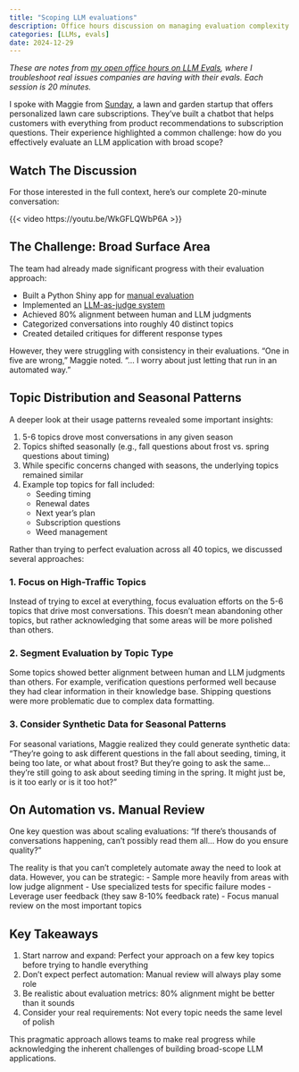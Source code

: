 ```yaml
---
title: "Scoping LLM evaluations"
description: Office hours discussion on managing evaluation complexity through proper scoping
categories: [LLMs, evals]
date: 2024-12-29
---
```


:::{.callout-note}
_These are notes from [my open office hours on LLM Evals](https://x.com/HamelHusain/status/1862567292955156734), where I troubleshoot real issues companies are having with their evals. Each session is 20 minutes._
:::

I spoke with Maggie from [Sunday](https://www.getsunday.com/), a lawn and garden startup that offers personalized lawn care subscriptions. They've built a chatbot that helps customers with everything from product recommendations to subscription questions. Their experience highlighted a common challenge: how do you effectively evaluate an LLM application with broad scope?

## Watch The Discussion

For those interested in the full context, here's our complete 20-minute conversation:

{{< video https://youtu.be/WkGFLQWbP6A >}}

## The Challenge: Broad Surface Area

The team had already made significant progress with their evaluation approach:

- Built a Python Shiny app for [manual evaluation](http://hamel.dev/notes/llm/finetuning/data_cleaning.html)
- Implemented an [LLM-as-judge system](http://hamel.dev/blog/posts/llm-judge/)
- Achieved 80% alignment between human and LLM judgments
- Categorized conversations into roughly 40 distinct topics
- Created detailed critiques for different response types

However, they were struggling with consistency in their evaluations. "One in five are wrong," Maggie noted. "... I worry about just letting that run in an automated way."

## Topic Distribution and Seasonal Patterns

A deeper look at their usage patterns revealed some important insights:

1. 5-6 topics drove most conversations in any given season
2. Topics shifted seasonally (e.g., fall questions about frost vs. spring questions about timing)
3. While specific concerns changed with seasons, the underlying topics remained similar
4. Example top topics for fall included:
   - Seeding timing
   - Renewal dates
   - Next year's plan
   - Subscription questions
   - Weed management

Rather than trying to perfect evaluation across all 40 topics, we discussed several approaches:

### 1. Focus on High-Traffic Topics
Instead of trying to excel at everything, focus evaluation efforts on the 5-6 topics that drive most conversations. This doesn't mean abandoning other topics, but rather acknowledging that some areas will be more polished than others.

### 2. Segment Evaluation by Topic Type
Some topics showed better alignment between human and LLM judgments than others. For example, verification questions performed well because they had clear information in their knowledge base. Shipping questions were more problematic due to complex data formatting.

### 3. Consider Synthetic Data for Seasonal Patterns
For seasonal variations, Maggie realized they could generate synthetic data: "They're going to ask different questions in the fall about seeding, timing, it being too late, or what about frost? But they're going to ask the same... they're still going to ask about seeding timing in the spring. It might just be, is it too early or is it too hot?"

## On Automation vs. Manual Review

One key question was about scaling evaluations: "If there's thousands of conversations happening, can't possibly read them all... How do you ensure quality?"

The reality is that you can't completely automate away the need to look at data. However, you can be strategic:
- Sample more heavily from areas with low judge alignment
- Use specialized tests for specific failure modes
- Leverage user feedback (they saw 8-10% feedback rate)
- Focus manual review on the most important topics

## Key Takeaways

1. Start narrow and expand: Perfect your approach on a few key topics before trying to handle everything
2. Don't expect perfect automation: Manual review will always play some role
3. Be realistic about evaluation metrics: 80% alignment might be better than it sounds
4. Consider your real requirements: Not every topic needs the same level of polish

This pragmatic approach allows teams to make real progress while acknowledging the inherent challenges of building broad-scope LLM applications.